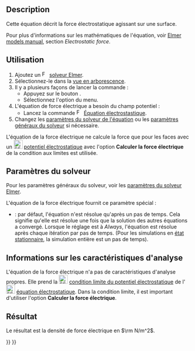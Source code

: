 <languages/>

{{Docnav/fr
|[[FEM_EquationElectrostatic/fr|Equation électrostatique]]
|[[FEM_EquationMagnetodynamic/fr|Équation magnétodynamique]]
|[[FEM_Workbench/fr|Atelier FEM]]
|IconL=FEM_EquationElectrostatic.svg
|IconR=FEM_EquationMagnetodynamic.svg
|IconC=Workbench_FEM.svg
}}

{{GuiCommand/fr
|Name=FEM EquationElectricforce
|Name/fr=FEM Équation de force électrique
|MenuLocation=Résolution → Équations électromagnétiques → Équation de force électrique
|Workbenches=[[FEM_Workbench/fr|FEM]]
|Version=0.19
|SeeAlso=[[FEM_EquationElectrostatic/fr|FEM Equation électrostatique]]
}}

==Description==

Cette équation décrit la force électrostatique agissant sur une surface.

Pour plus d'informations sur les mathématiques de l'équation, voir [http://www.elmerfem.org/blog/documentation/ Elmer models manual], section ''Electrostatic force''.

<span id="Usage"></span>
==Utilisation==

# Ajoutez un [[Image:FEM_SolverElmer.svg|16px]] [[FEM_SolverElmer/fr#Équations|solveur Elmer]].
# Sélectionnez-le dans la [[Tree_view/fr|vue en arborescence]].
# Il y a plusieurs façons de lancer la commande :
#* Appuyez sur le bouton {{Button|[[Image:FEM_EquationElectricforce.svg|16px]] [[FEM_EquationElectricforce/fr|Équation de force électrique]]}}.
#* Sélectionnez l'option {{MenuCommand|Résolution → Équations électromagnétiques → [[Image:FEM_EquationElectricforce.svg|16px]] Équation de force électrique}} du menu.
# L'équation de force électrique a besoin du champ potentiel :
#* Lancez la commande [[Image:FEM_EquationElectrostatic.svg|16px|link=FEM_EquationElectrostatic/fr]] [[FEM_EquationElectrostatic/fr|Équation électrostastique]].
# Changez les [[#Param.C3.A8tres_du_solveur|paramètres du solveur de l'équation]] ou les [[FEM_SolverElmer_SolverSettings/fr|paramètres généraux du solveur]] si nécessaire.

L'équation de la force électrique ne calcule la force que pour les faces avec un [[Image:FEM_ConstraintElectrostaticPotential.svg|24px]] [[FEM_ConstraintElectrostaticPotential/fr|potentiel électrostatique]] avec l'option '''Calculer la force électrique''' de la condition aux limites est utilisée.

<span id="Solver_Settings"></span>
==Paramètres du solveur==

Pour les paramètres généraux du solveur, voir les [[FEM_SolverElmer_SolverSettings/fr|paramètres du solveur Elmer]].

L'équation de la force électrique fournit ce paramètre spécial :
* {{PropertyData|Exec Solver}} : par défaut, l'équation n'est résolue qu'après un pas de temps. Cela signifie qu'elle est résolue une fois que la solution des autres équations a convergé. Lorsque le réglage est à ''Always'', l'équation est résolue après chaque itération par pas de temps. (Pour les simulations en [[FEM_SolverElmer_SolverSettings#Type|état stationnaire]], la simulation entière est un pas de temps).

<span id="Analysis_Feature_Information"></span>
==Informations sur les caractéristiques d'analyse==

L'équation de la force électrique n'a pas de caractéristiques d'analyse propres. Elle prend la [[Image:FEM_ConstraintElectrostaticPotential.svg|24px]] [[FEM_ConstraintElectrostaticPotential/fr|condition limite du potentiel électrostatique]] de l'[[Image:FEM_EquationElectrostatic.svg|24px]] [[FEM_EquationElectrostatic/fr|équation électrostatique]]. Dans la condition limite, il est important d'utiliser l'option '''Calculer la force électrique'''.

<span id="Result"></span>
==Résultat==

Le résultat est la densité de force électrique en <math>\rm N/m^2</math>.


{{Docnav/fr
|[[FEM_EquationElectrostatic/fr|Equation électrostatique]]
|[[FEM_EquationMagnetodynamic/fr|Équation magnétodynamique]]
|[[FEM_Workbench/fr|Atelier FEM]]
|IconL=FEM_EquationElectrostatic.svg
|IconR=FEM_EquationMagnetodynamic.svg
|IconC=Workbench_FEM.svg
}}

{{FEM Tools navi{{#translation:}}}}
{{Userdocnavi{{#translation:}}}}